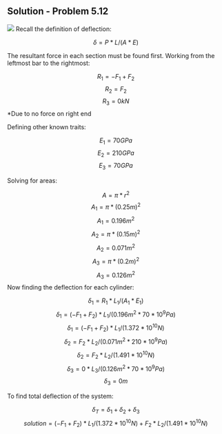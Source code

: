 ## Solution - Problem 5.12

![](images/184.png)
Recall the definition of deflection:

$$\delta = P*L/(A*E)$$

The resultant force in each section must be found first. Working from the leftmost bar to the rightmost:

$$R_1 = -F_1+F_2$$
$$R_2 = F_2$$
$$R_3 = 0 kN$$ 
*Due to no force on right end

Defining other known traits:

$$E_1 = 70 GPa$$
$$E_2 = 210 GPa$$
$$E_3 = 70 GPa$$

Solving for areas:

$$A = \pi*r^2$$
$$A_1 = \pi*(0.25 m)^2$$
$$A_1 = 0.196 m^2$$
$$A_2 = \pi*(0.15 m)^2$$
$$A_2 = 0.071 m^2$$
$$A_3 = \pi*(0.2 m)^2$$
$$A_3 = 0.126 m^2$$
Now finding the deflection for each cylinder:

$$\delta_1 = R_1*L_1/(A_1*E_1)$$
$$\delta_1 = (-F_1+F_2)*L_1/(0.196 m^2*70*10^9 Pa)$$
$$\delta_1 = (-F_1+F_2)*L_1/(1.372*10^{10} N)$$
$$\delta_2 = F_2*L_2/(0.071 m^2*210*10^9 Pa)$$
$$\delta_2 = F_2*L_2/(1.491*10^{10} N)$$
$$\delta_3 = 0*L_3/(0.126 m^2*70*10^9 Pa)$$
$$\delta_3 = 0 m$$

To find total deflection of the system:

$$\delta_T = \delta_1+\delta_2+\delta_3$$
$$solution = (-F_1+F_2)*L_1/(1.372*10^{10} N)+F_2*L_2/(1.491*10^{10} N)$$
